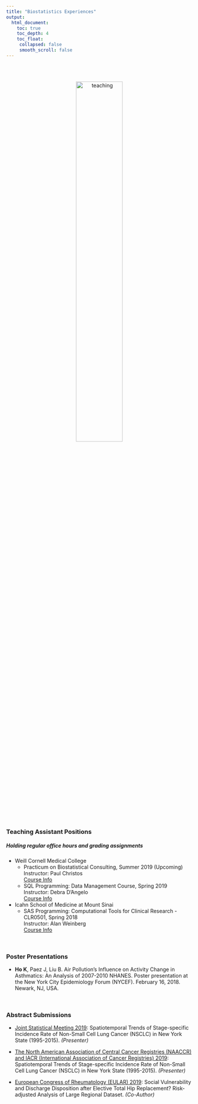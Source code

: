 ```yaml
---
title: "Biostatistics Experiences"
output:
  html_document:
    toc: true
    toc_depth: 4
    toc_float:
     collapsed: false
     smooth_scroll: false
---
```


<link rel="stylesheet" href="academicons/css/academicons.min.css"/>

<br> 

<center>
<br>
<img src="image/poster.jpg" alt="teaching" style="width:50%; border:0px solid">
<br>

</center>

<br><br>

### Teaching Assistant Positions

##### Holding regular office hours and grading assignments

* Weill Cornell Medical College 
    + Practicum on Biostatistical Consulting, Summer 2019 (Upcoming) <br> Instructor: Paul Christos <br>  [Course Info](download/consulting_course.pdf)
    + SQL Programming: Data Management Course, Spring 2019 <br> Instructor: Debra D'Angelo <br>  [Course Info](download/sql_course.pdf)

* Icahn School of Medicine at Mount Sinai
    + SAS Programming: Computational Tools for Clinical Research - CLR0501, Spring 2018 <br> Instructor: Alan Weinberg <br>  [Course Info](download/sas_course.pdf)
    
<br>

### Poster Presentations
* **Ho K**, Paez J, Liu B. Air Pollution’s Influence on Activity Change in Asthmatics: An
Analysis of 2007-2010 NHANES. Poster presentation at the New York City Epidemiology
Forum (NYCEF). February 16, 2018. Newark, NJ, USA.

<br>

### Abstract Submissions
* [Joint Statistical Meeting 2019](http://ww2.amstat.org/meetings/jsm/2019/): Spatiotemporal Trends of Stage-specific Incidence Rate of Non-Small Cell Lung Cancer (NSCLC) in New York State (1995-2015). *(Presenter)*


* [The North American Association of Central Cancer Registries (NAACCR) and IACR (International Association of Cancer Registries) 2019](https://www.naaccr.org/naaccr-iacr2019/): Spatiotemporal Trends of Stage-specific Incidence Rate of Non-Small Cell Lung Cancer (NSCLC) in New York State (1995-2015). *(Presenter)*

* [European Congress of Rheumatology (EULAR) 2019](https://www.congress.eular.org/): Social Vulnerability and Discharge Disposition after Elective Total Hip Replacement? Risk-adjusted Analysis of Large Regional Dataset.  *(Co-Author)*

<br>


